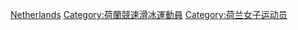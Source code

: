 [[Category:各国女子速度滑冰运动员|Netherlands]]
[[Category:荷蘭競速滑冰運動員|Category:荷蘭競速滑冰運動員]]
[[Category:荷兰女子运动员|Category:荷兰女子运动员]]